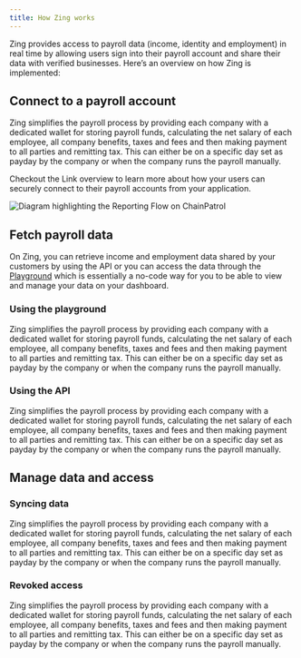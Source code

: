 ```yaml
---
title: How Zing works
---
```


Zing provides access to payroll data (income, identity and employment) in real time by allowing users sign into their payroll account and share their data with verified businesses. Here’s an overview on how Zing is implemented:

## Connect to a payroll account

Zing simplifies the payroll process by providing each company with a dedicated wallet for storing payroll funds, calculating the net salary of each employee, all company benefits, taxes and fees and then making payment to all parties and remitting tax. This can either be on a specific day set as payday by the company or when the company runs the payroll manually.

<Note>Checkout the Link overview to learn more about how your users can securely connect to their payroll accounts from your application.</Note>

![Diagram highlighting the Reporting Flow on ChainPatrol](/images/how-it-works.png)

## Fetch payroll data

On Zing, you can retrieve income and employment data shared by your customers by using the API or you can access the data through the [Playground](https://zingfi.co) which is essentially a no-code way for you to be able to view and manage your data on your dashboard.

### Using the playground

Zing simplifies the payroll process by providing each company with a dedicated wallet for storing payroll funds, calculating the net salary of each employee, all company benefits, taxes and fees and then making payment to all parties and remitting tax. This can either be on a specific day set as payday by the company or when the company runs the payroll manually.

### Using the API

Zing simplifies the payroll process by providing each company with a dedicated wallet for storing payroll funds, calculating the net salary of each employee, all company benefits, taxes and fees and then making payment to all parties and remitting tax. This can either be on a specific day set as payday by the company or when the company runs the payroll manually.

## Manage data and access

### Syncing data

Zing simplifies the payroll process by providing each company with a dedicated wallet for storing payroll funds, calculating the net salary of each employee, all company benefits, taxes and fees and then making payment to all parties and remitting tax. This can either be on a specific day set as payday by the company or when the company runs the payroll manually.

### Revoked access

Zing simplifies the payroll process by providing each company with a dedicated wallet for storing payroll funds, calculating the net salary of each employee, all company benefits, taxes and fees and then making payment to all parties and remitting tax. This can either be on a specific day set as payday by the company or when the company runs the payroll manually.
